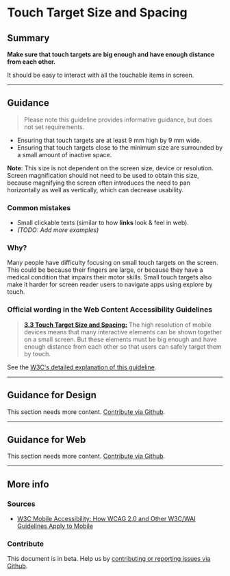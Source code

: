 
# Touch Target Size and Spacing

## Summary

**Make sure that touch targets are big enough and have enough distance from each other.**

It should be easy to interact with all the touchable items in screen.

---

## Guidance

> Please note this guideline provides informative guidance, but does not set requirements.

- Ensuring that touch targets are at least 9 mm high by 9 mm wide.
- Ensuring that touch targets close to the minimum size are surrounded by a small amount of inactive space.

**Note**: This size is not dependent on the screen size, device or resolution. Screen magnification should not need to be used to obtain this size, because magnifying the screen often introduces the need to pan horizontally as well as vertically, which can decrease usability.


### Common mistakes

- Small clickable texts (similar to how **links** look & feel in web).
- *(TODO: Add more examples)*

### Why?

Many people have difficulty focusing on small touch targets on the screen. This could be because their fingers are large, or because they have a medical condition that impairs their motor skills. Small touch targets also make it harder for screen reader users to navigate apps using explore by touch.

### Official wording in the Web Content Accessibility Guidelines

> [**3.3 Touch Target Size and Spacing:**](https://www.w3.org/TR/mobile-accessibility-mapping/#touch-target-size-and-spacing) The high resolution of mobile devices means that many interactive elements can be shown together on a small screen. But these elements must be big enough and have enough distance from each other so that users can safely target them by touch.


See the [W3C's detailed explanation of this guideline](https://www.w3.org/TR/mobile-accessibility-mapping/#touch-target-size-and-spacing).

---

## Guidance for Design

This section needs more content. [Contribute via Github](https://github.com/web-accessibility-io/web-accessibility.io).

---

## Guidance for Web

This section needs more content. [Contribute via Github](https://github.com/web-accessibility-io/web-accessibility.io).

---

## More info

### Sources

- [W3C Mobile Accessibility: How WCAG 2.0 and Other W3C/WAI Guidelines Apply to Mobile](https://www.w3.org/TR/mobile-accessibility-mapping)

### Contribute

This document is in beta. Help us by [contributing or reporting issues via Github](https://github.com/web-accessibility-io/web-accessibility.io).
